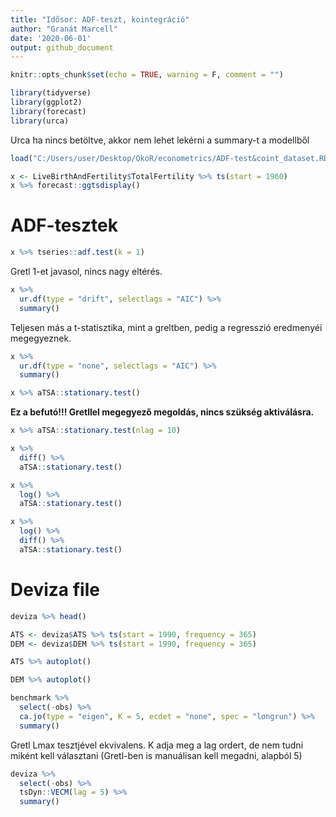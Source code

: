 ```yaml
---
title: "Idősor: ADF-teszt, kointegráció"
author: "Granát Marcell"
date: '2020-06-01'
output: github_document
---
```


```r
knitr::opts_chunk$set(echo = TRUE, warning = F, comment = "")
```

```r
library(tidyverse)
library(ggplot2)
library(forecast)
library(urca)
```
Urca ha nincs betöltve, akkor nem lehet lekérni a summary-t a modellből

```r
load("C:/Users/user/Desktop/OkoR/econometrics/ADF-test&coint_dataset.RData")
```

```r
x <- LiveBirthAndFertility$TotalFertility %>% ts(start = 1960)
x %>% forecast::ggtsdisplay()
```

# ADF-tesztek

```r
x %>% tseries::adf.test(k = 1)
```
  
Gretl 1-et javasol, nincs nagy eltérés.
  

```r
x %>%
  ur.df(type = "drift", selectlags = "AIC") %>%
  summary()
```

Teljesen más a t-statisztika, mint a greltben, pedig a regresszió eredmenyéi megegyeznek.

```r
x %>%
  ur.df(type = "none", selectlags = "AIC") %>%
  summary()
```

```r
x %>% aTSA::stationary.test()
```

**Ez a befutó!!! Gretllel megegyező megoldás, nincs szükség aktiválásra.**

```r
x %>% aTSA::stationary.test(nlag = 10)
```

```r
x %>%
  diff() %>%
  aTSA::stationary.test()
```

```r
x %>%
  log() %>%
  aTSA::stationary.test()
```

```r
x %>%
  log() %>%
  diff() %>%
  aTSA::stationary.test()
```

# Deviza file



```r
deviza %>% head()
```


```r
ATS <- deviza$ATS %>% ts(start = 1990, frequency = 365)
DEM <- deviza$DEM %>% ts(start = 1990, frequency = 365)
```

```r
ATS %>% autoplot()
```

```r
DEM %>% autoplot()
```


```r
benchmark %>%
  select(-obs) %>%
  ca.jo(type = "eigen", K = 5, ecdet = "none", spec = "longrun") %>%
  summary()
```

Gretl Lmax tesztjével ekvivalens. K adja meg a lag ordert, de nem tudni miként kell választani (Gretl-ben is manuálisan kell megadni, alapból 5)

```r
deviza %>%
  select(-obs) %>%
  tsDyn::VECM(lag = 5) %>%
  summary()
```
